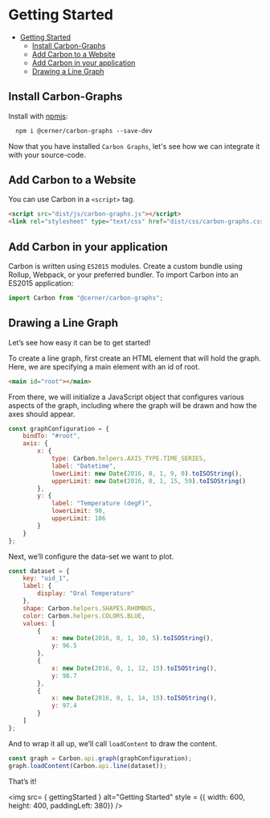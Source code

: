 
# Getting Started

-   [Getting Started](#getting-started)
    -   [Install Carbon-Graphs](#install-carbon-graphs)
    -   [Add Carbon to a Website](#add-carbon-to-a-website)
    -   [Add Carbon in your application](#add-carbon-in-your-application)
    -   [Drawing a Line Graph](#drawing-a-line-graph)

## Install Carbon-Graphs

Install with [npmjs](https://www.npmjs.com):
```html
  npm i @cerner/carbon-graphs --save-dev
```
Now that you have installed `Carbon Graphs`, let's see how we can integrate it with your source-code.

## Add Carbon to a Website

You can use Carbon in a `<script>` tag.

```html
<script src="dist/js/carbon-graphs.js"></script>
<link rel="stylesheet" type="text/css" href="dist/css/carbon-graphs.css" />
```

## Add Carbon in your application

Carbon is written using `ES2015` modules. Create a custom bundle using Rollup, Webpack, or your preferred bundler. To import Carbon into an ES2015 application:

```js
import Carbon from "@cerner/carbon-graphs";
```

## Drawing a Line Graph

Let’s see how easy it can be to get started!

To create a line graph, first create an HTML element that will hold the graph. Here, we are specifying a main element with an id of root.

```html
<main id="root"></main>
```

From there, we will initialize a JavaScript object that configures various aspects of the graph, including where the graph will be drawn and how the axes should appear.

```js
const graphConfiguration = {
    bindTo: "#root",
    axis: {
        x: {
            type: Carbon.helpers.AXIS_TYPE.TIME_SERIES,
            label: "Datetime",
            lowerLimit: new Date(2016, 0, 1, 9, 0).toISOString(),
            upperLimit: new Date(2016, 0, 1, 15, 59).toISOString()
        },
        y: {
            label: "Temperature (degF)",
            lowerLimit: 90,
            upperLimit: 106
        }
    }
};
```

Next, we’ll configure the data-set we want to plot.

```js
const dataset = {
    key: "uid_1",
    label: {
        display: "Oral Temperature"
    },
    shape: Carbon.helpers.SHAPES.RHOMBUS,
    color: Carbon.helpers.COLORS.BLUE,
    values: [
        {
            x: new Date(2016, 0, 1, 10, 5).toISOString(),
            y: 96.5
        },
        {
            x: new Date(2016, 0, 1, 12, 15).toISOString(),
            y: 98.7
        },
        {
            x: new Date(2016, 0, 1, 14, 15).toISOString(),
            y: 97.4
        }
    ]
};
```

And to wrap it all up, we’ll call `loadContent` to draw the content.

```js
const graph = Carbon.api.graph(graphConfiguration);
graph.loadContent(Carbon.api.line(dataset));
```

That’s it!

<img src= { gettingStarted } alt="Getting Started" style = {{ width: 600, height: 400, paddingLeft: 380}} />
